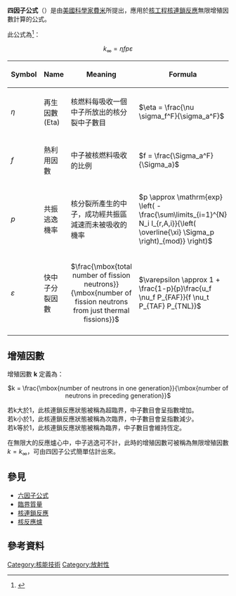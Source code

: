 '''四因子公式'''（{{lang-en|'''The four-factor formula'''}}）是由[[美國|美國]][[科學家|科學家]][[費米|費米]]所提出，應用於[[核工程|核工程]][[核連鎖反應|核連鎖反應]]無限增殖因數計算的公式。

此公式為<ref name=Duderstadt>{{cite book |last=Duderstadt |first=James |coauthors=Hamilton, Louis |title=Nuclear Reactor Analysis |year=1976 |publisher=John Wiley & Sons, Inc |isbn=0-471-22363-8 }}</ref>：

<center><math>k_{\infty} = \eta f p \varepsilon</math></center>

{| class="wikitable" border="1" cellpadding="8" cellspacing="0"
! Symbol
! Name
! Meaning
! Formula
|-
|<math>\eta</math>
| 再生因數 (Eta)
| 核燃料每吸收一個中子所放出的核分裂中子數目
| <math> \eta = \frac{\nu \sigma_f^F}{\sigma_a^F} </math>
|-
| <math>f</math>
| 熱利用因數
| 中子被核燃料吸收的比例
| <math>f = \frac{\Sigma_a^F}{\Sigma_a}</math>
|-
| <math>p</math>
| 共振逃逸機率
| 核分裂所產生的中子，成功經共振區減速而未被吸收的機率
| <math>p \approx \mathrm{exp} \left( -\frac{\sum\limits_{i=1}^{N} N_i I_{r,A,i}}{\left( \overline{\xi} \Sigma_p \right)_{mod}} \right)</math>
|-
| <math>\varepsilon</math>
| 快中子分裂因數
| <center><math>\frac{\mbox{total number of fission neutrons}}{\mbox{number of fission neutrons from just thermal fissions}}</math></center>
<!--<center><math>\frac{\mbox{總核分裂產生中子數}}{\mbox{瞬發核分裂產生中子數}}</math></center>-->
| <math>\varepsilon \approx 1 + \frac{1-p}{p}\frac{u_f \nu_f P_{FAF}}{f \nu_t P_{TAF} P_{TNL}}</math>
|-
|}

== 增殖因數 ==
增殖因數 '''k''' 定義為：<center><math>k = \frac{\mbox{number of neutrons in one generation}}{\mbox{number of neutrons in preceding generation}}</math></center>
<!--<center><math>k = \frac{\mbox{這代反應產生的中子數}}{\mbox{前一代反應產生的中子數}}</math></center>-->

若k大於1，此核連鎖反應狀態被稱為超臨界，中子數目會呈指數增加。<br />
若k小於1，此核連鎖反應狀態被稱為次臨界，中子數目會呈指數減少。<br />
若k等於1，此核連鎖反應狀態被稱為臨界，中子數目會維持恆定。

在無限大的反應爐心中，中子逃逸可不計，此時的增殖因數可被稱為無限增殖因數<math>k = k_{\infty}</math>，可由四因子公式簡單估計出來。

== 參見 ==
* [[六因子公式|六因子公式]]
* [[臨界質量|臨界質量]]
* [[核連鎖反應|核連鎖反應]]
* [[核反應爐|核反應爐]]

== 參考資料 ==
{{reflist}}

[[Category:核能技術|Category:核能技術]]
[[Category:放射性|Category:放射性]]